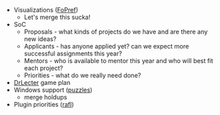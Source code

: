 * Visualizations ([[User:Ypnos|FoPref]])
** Let's merge this sucka!
* SoC
** Proposals - what kinds of projects do we have and are there any new ideas?
** Applicants - has anyone applied yet? can we expect more successful assignments this year?
** Mentors - who is available to mentor this year and who will best fit each project?
** Priorities - what do we really need done?
* [[Release:DrLecter|DrLecter]] game plan
* Windows support ([[User:Puzzles|puzzles]])
** merge holdups
* Plugin priorities ([[User:rafl|rafl]])